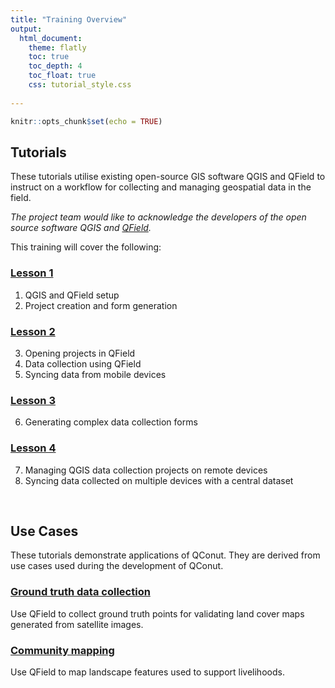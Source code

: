 ```yaml
---
title: "Training Overview"
output: 
  html_document:
    theme: flatly
    toc: true
    toc_depth: 4
    toc_float: true
    css: tutorial_style.css
    
---
```


```r
knitr::opts_chunk$set(echo = TRUE)
```

## Tutorials

These tutorials utilise existing open-source GIS software QGIS and QField to instruct on a workflow for collecting and managing geospatial data in the field. 

*The project team would like to acknowledge the developers of the open source software QGIS and [QField](https://qfield.org).*

This training will cover the following:

### [Lesson 1](lesson_1.html)

1. QGIS and QField setup 
2. Project creation and form generation

### [Lesson 2](lesson_2.html)

3. Opening projects in QField
4. Data collection using QField
5. Syncing data from mobile devices

### [Lesson 3](lesson_3.html)

6. Generating complex data collection forms

### [Lesson 4](lesson_4.html)

7. Managing QGIS data collection projects on remote devices
8. Syncing data collected on multiple devices with a central dataset

<br>

## Use Cases

These tutorials demonstrate applications of QConut. They are derived from use cases used during the development of QConut. 

### [Ground truth data collection](usecase_groundtruth.html)

Use QField to collect ground truth points for validating land cover maps generated from satellite images.

### [Community mapping](usecase_communitymap.html)

Use QField to map landscape features used to support livelihoods.
